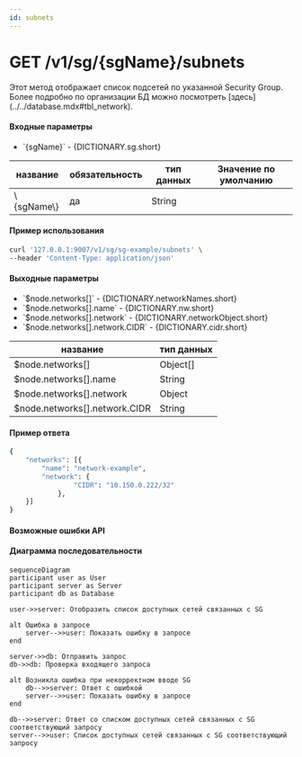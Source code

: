 ```yaml
---
id: subnets
---
```



# GET /v1/sg/\{sgName\}/subnets

<div className="text-justify">Этот метод отображает список подсетей по указанной Security Group.</div>

<div className="text-justify">
  Более подробно по организации БД можно посмотреть [здесь](../../database.mdx#tbl_network).
</div>

#### Входные параметры

<ul>
  <li>
    `{sgName}` - {DICTIONARY.sg.short}
  </li>
</ul>

<div className="scrollable-x">
  <table>
    <thead>
      <tr>
        <th rowSpan="2">название</th>
        <th rowSpan="2">обязательность</th>
        <th rowSpan="2">тип данных</th>
        <th rowSpan="2">Значение по умолчанию</th>
      </tr>
    </thead>
    <tbody>
      <tr>
        <td>\{sgName\}</td>
        <td>да</td>
        <td>String</td>
        <td></td>
      </tr>
      </tbody>
  </table>
</div>

<h4 className="custom-heading">Пример использования</h4>

```bash
curl '127.0.0.1:9007/v1/sg/sg-example/subnets' \
--header 'Content-Type: application/json'
```

<h4 className="custom-heading">Выходные параметры</h4>

<ul>
  <li>`$node.networks[]` - {DICTIONARY.networkNames.short}</li>
  <li>`$node.networks[].name` - {DICTIONARY.nw.short}</li>
  <li>`$node.networks[].network` - {DICTIONARY.networkObject.short}</li>
  <li>`$node.networks[].network.CIDR` - {DICTIONARY.cidr.short}</li>
</ul>

<div className="scrollable-x">
  <table>
    <thead>
      <tr>
        <th>название</th>
        <th>тип данных</th>
      </tr>
    </thead>
    <tbody>
      <tr>
        <td>$node.networks[]</td>
        <td>Object[]</td>
      </tr>
      <tr>
        <td>$node.networks[].name</td>
        <td>String</td>
      </tr>
      <tr>
        <td>$node.networks[].network</td>
        <td>Object</td>
      </tr>
      <tr>
        <td>$node.networks[].network.CIDR</td>
        <td>String</td>
      </tr>
    </tbody>
  </table>
</div>

<h4 className="custom-heading">Пример ответа</h4>

```bash
{
    "networks": [{
        "name": "network-example",
        "network": {
                "CIDR": "10.150.0.222/32"
            },
    }]
}
```

<h4 className="custom-heading">Возможные ошибки API</h4>

<Codes data={RESPOND_CODES.internal} />
<Codes data={RESPOND_CODES.not_found} />

<h4 className="custom-heading">Диаграмма последовательности</h4>

<FancyboxDiagram>

```mermaid
sequenceDiagram
participant user as User
participant server as Server
participant db as Database

user->>server: Отобразить список доступных сетей связанных с SG

alt Ошибка в запросе
    server-->>user: Показать ошибку в запросе
end

server->>db: Отправить запрос
db->>db: Проверка входящего запроса

alt Возникла ошибка при некорректном вводе SG
    db-->>server: Ответ с ошибкой
    server-->>user: Показать ошибку в запросе
end

db-->>server: Ответ со списком доступных сетей связанных с SG соответствующий запросу
server-->>user: Список доступных сетей связанных с SG соответствующий запросу
```

</FancyboxDiagram>
